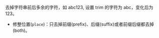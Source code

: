 去掉字符串前后多余的字符，如 abc123, 设置 trim 的字符为 abc，变化后为 123。

* 修整位置(`place`)：只去掉前缀(prefix)、后缀(suffix)或者前缀后缀都去掉(both)。